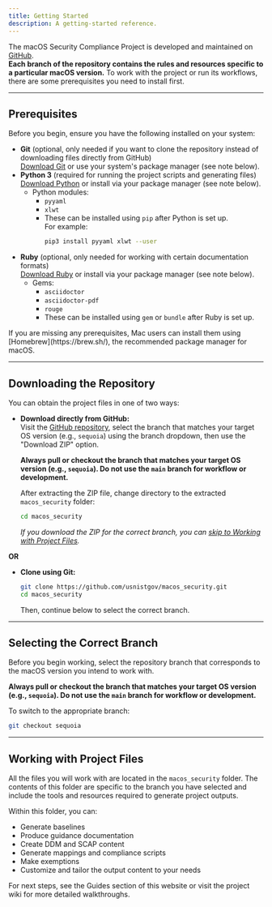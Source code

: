 ```yaml
---
title: Getting Started
description: A getting-started reference.
---
```



The macOS Security Compliance Project is developed and maintained on [GitHub](https://github.com/usnistgov/macos_security).  
**Each branch of the repository contains the rules and resources specific to a particular macOS version.** To work with the project or run its workflows, there are some prerequisites you need to install first.

---

## Prerequisites

Before you begin, ensure you have the following installed on your system:

- **Git** (optional, only needed if you want to clone the repository instead of downloading files directly from GitHub)  
  [Download Git](https://git-scm.com/downloads) or use your system's package manager (see note below).
- **Python 3** (required for running the project scripts and generating files)  
  [Download Python](https://www.python.org/downloads/) or install via your package manager (see note below).
  - Python modules:
    - `pyyaml`
    - `xlwt`
    - These can be installed using `pip` after Python is set up.  
      For example:  
      ```bash
      pip3 install pyyaml xlwt --user
      ```
- **Ruby** (optional, only needed for working with certain documentation formats)  
  [Download Ruby](https://www.ruby-lang.org/en/downloads/) or install via your package manager (see note below).
  - Gems:
    - `asciidoctor`
    - `asciidoctor-pdf`
    - `rouge`
    - These can be installed using `gem` or `bundle` after Ruby is set up.

<Aside type="note">
If you are missing any prerequisites, Mac users can install them using [Homebrew](https://brew.sh/), the recommended package manager for macOS.
</Aside>

---

## Downloading the Repository

You can obtain the project files in one of two ways:

- **Download directly from GitHub:**  
  Visit the [GitHub repository](https://github.com/usnistgov/macos_security), select the branch that matches your target OS version (e.g., `sequoia`) using the branch dropdown, then use the "Download ZIP" option.  

   <Aside type="caution">
   <strong>Always pull or checkout the branch that matches your target OS version (e.g., <code>sequoia</code>). Do not use the <code>main</code> branch for workflow or development.</strong>
   </Aside>

  After extracting the ZIP file, change directory to the extracted `macos_security` folder:
  ```bash
  cd macos_security
  ```

  *If you download the ZIP for the correct branch, you can [skip to Working with Project Files](#working-with-project-files).*

**OR**

- **Clone using Git:**  
  ```bash
  git clone https://github.com/usnistgov/macos_security.git
  cd macos_security
  ```
  Then, continue below to select the correct branch.

---

## Selecting the Correct Branch

Before you begin working, select the repository branch that corresponds to the macOS version you intend to work with.

<Aside type="caution">
<strong>Always pull or checkout the branch that matches your target OS version (e.g., <code>sequoia</code>). Do not use the <code>main</code> branch for workflow or development.</strong>
</Aside>

To switch to the appropriate branch:
```bash
git checkout sequoia
```

---

## Working with Project Files

All the files you will work with are located in the `macos_security` folder. The contents of this folder are specific to the branch you have selected and include the tools and resources required to generate project outputs.

Within this folder, you can:
- Generate baselines
- Produce guidance documentation
- Create DDM and SCAP content
- Generate mappings and compliance scripts
- Make exemptions
- Customize and tailor the output content to your needs
 
For next steps, see the Guides section of this website or visit the project wiki for more detailed walkthroughs.
